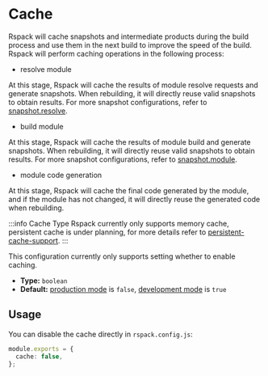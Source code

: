 # Cache

Rspack will cache snapshots and intermediate products during the build process and use them in the next build to improve the speed of the build. Rspack will perform caching operations in the following process:

- resolve module

At this stage, Rspack will cache the results of module resolve requests and generate snapshots. When rebuilding, it will directly reuse valid snapshots to obtain results. For more snapshot configurations, refer to [snapshot.resolve](config/snapshot#snapshotresolve).

- build module

At this stage, Rspack will cache the results of module build and generate snapshots. When rebuilding, it will directly reuse valid snapshots to obtain results. For more snapshot configurations, refer to [snapshot.module](config/snapshot#snapshotmodule).

- module code generation

At this stage, Rspack will cache the final code generated by the module, and if the module has not changed, it will directly reuse the generated code when rebuilding.

:::info Cache Type
Rspack currently only supports memory cache, persistent cache is under planning, for more details refer to [persistent-cache-support](/misc/planning/roadmap#persistent-cache-support).
:::

This configuration currently only supports setting whether to enable caching.

- **Type:** `boolean`
- **Default:** [production mode](config/mode#production) is `false`, [development mode](config/mode#development) is `true`

## Usage

You can disable the cache directly in `rspack.config.js`:

```ts title="rspack.config.js"
module.exports = {
  cache: false,
};
```
